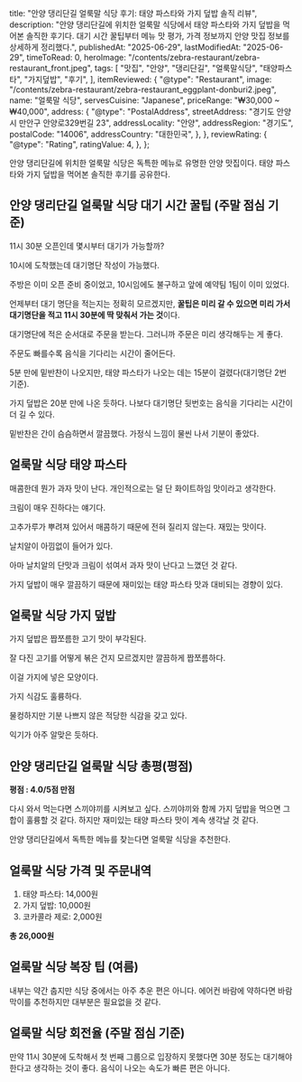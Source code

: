
  title: "안양 댕리단길 얼룩말 식당 후기: 태양 파스타와 가지 덮밥 솔직 리뷰",
  description:
    "안양 댕리단길에 위치한 얼룩말 식당에서 태양 파스타와 가지 덮밥을 먹어본 솔직한 후기다. 대기 시간 꿀팁부터 메뉴 맛 평가, 가격 정보까지 안양 맛집 정보를 상세하게 정리했다.",
  publishedAt: "2025-06-29",
  lastModifiedAt: "2025-06-29",
  timeToRead: 0,
  heroImage: "/contents/zebra-restaurant/zebra-restaurant_front.jpeg",
  tags: [
    "맛집",
    "안양",
    "댕리단길",
    "얼룩말식당",
    "태양파스타",
    "가지덮밥",
    "후기",
  ],
  itemReviewed: {
    "@type": "Restaurant",
    image: "/contents/zebra-restaurant/zebra-restaurant_eggplant-donburi2.jpeg",
    name: "얼룩말 식당",
    servesCuisine: "Japanese",
    priceRange: "₩30,000 ~ ₩40,000",
    address: {
      "@type": "PostalAddress",
      streetAddress: "경기도 안양시 만안구 안양로329번길 23",
      addressLocality: "안양",
      addressRegion: "경기도",
      postalCode: "14006",
      addressCountry: "대한민국",
    },
  },
  reviewRating: {
    "@type": "Rating",
    ratingValue: 4,
  },
};

안양 댕리단길에 위치한 얼룩말 식당은 독특한 메뉴로 유명한 안양 맛집이다. 태양 파스타와 가지 덮밥을 먹어본 솔직한 후기를 공유한다.

## 안양 댕리단길 얼룩말 식당 대기 시간 꿀팁 (주말 점심 기준)

11시 30분 오픈인데 몇시부터 대기가 가능할까?

10시에 도착했는데 대기명단 작성이 가능했다.

<ImageWithCaption
  src="/contents/zebra-restaurant/zebra-restaurant_front.jpeg"
  alt="안양 댕리단길 얼룩말 식당 앞"
  caption="안양 댕리단길 얼룩말 식당 앞 + 이쁜 혼다 커브 오토바이"
  width={2612}
  height={3482}
/>

주방은 이미 오픈 준비 중이었고, 10시임에도 불구하고 앞에 예약팀 1팀이 이미 있었다.

언제부터 대기 명단을 적는지는 정확히 모르겠지만, **꿀팁은 미리 갈 수 있으면 미리 가서 대기명단을 적고 11시 30분에 딱 맞춰서 가는 것**이다.

대기명단에 적은 순서대로 주문을 받는다. 그러니까 주문은 미리 생각해두는 게 좋다.

주문도 빠를수록 음식을 기다리는 시간이 줄어든다.

5분 만에 밑반찬이 나오지만, 태양 파스타가 나오는 데는 15분이 걸렸다(대기명단 2번 기준).

가지 덮밥은 20분 만에 나온 듯하다. 나보다 대기명단 뒷번호는 음식을 기다리는 시간이 더 길 수 있다.

밑반찬은 간이 슴슴하면서 깔끔했다. 가정식 느낌이 물씬 나서 기분이 좋았다.

## 얼룩말 식당 태양 파스타

매콤한데 뭔가 과자 맛이 난다. 개인적으로는 덜 단 화이트하임 맛이라고 생각한다.

크림이 매우 진하다는 얘기다.

<ImageWithCaption
  src="/contents/zebra-restaurant/zebra-restaurant_solar-pasta1.jpeg"
  alt="얼룩말 식당 태양 파스타"
  caption="얼룩말 식당 태양 파스타"
  width={1536}
  height={2048}
/>

고추가루가 뿌려져 있어서 매콤하기 때문에 전혀 질리지 않는다. 재밌는 맛이다.

날치알이 아낌없이 들어가 있다.

아마 날치알의 단맛과 크림이 섞여서 과자 맛이 난다고 느꼈던 것 같다.

<ImageWithCaption
  src="/contents/zebra-restaurant/zebra-restaurant_solar-pasta2.jpeg"
  alt="얼룩말 식당 태양 파스타 날치알 왕창"
  caption="얼룩말 식당 태양 파스타에는 날치알이 왕창 들어가 있다"
  width={1536}
  height={2048}
/>

가지 덮밥이 매우 깔끔하기 때문에 재미있는 태양 파스타 맛과 대비되는 경향이 있다.

## 얼룩말 식당 가지 덮밥

가지 덮밥은 짭쪼름한 고기 맛이 부각된다.

<ImageWithCaption
  src="/contents/zebra-restaurant/zebra-restaurant_eggplant-donburi1.jpeg"
  alt="얼룩말 식당 가지 덮밥"
  caption="얼룩말 식당 가지 덮밥"
  width={1536}
  height={2048}
/>

잘 다진 고기를 어떻게 볶은 건지 모르겠지만 깔끔하게 짭쪼름하다.

이걸 가지에 넣은 모양이다.

<ImageWithCaption
  src="/contents/zebra-restaurant/zebra-restaurant_eggplant-donburi2.jpeg"
  alt="얼룩말 식당 가지 덮밥 가지"
  caption="얼룩말 식당 가지 덮밥 가지"
  width={1536}
  height={2048}
/>

가지 식감도 훌륭하다.

물컹하지만 기분 나쁘지 않은 적당한 식감을 갖고 있다.

익기가 아주 알맞은 듯하다.

## 안양 댕리단길 얼룩말 식당 총평(평점)

**평점 : 4.0/5점 만점**

다시 와서 먹는다면 스끼야끼를 시켜보고 싶다. 스끼야끼와 함께 가지 덮밥을 먹으면 그 합이 훌륭할 것 같다. 하지만 재미있는 태양 파스타 맛이 계속 생각날 것 같다.

안양 댕리단길에서 독특한 메뉴를 찾는다면 얼룩말 식당을 추천한다.

## 얼룩말 식당 가격 및 주문내역

1. 태양 파스타: 14,000원
2. 가지 덮밥: 10,000원
3. 코카콜라 제로: 2,000원

**총 26,000원**

## 얼룩말 식당 복장 팁 (여름)

내부는 약간 춥지만 식당 중에서는 아주 추운 편은 아니다. 에어컨 바람에 약하다면 바람막이를 추천하지만 대부분은 필요없을 것 같다.

## 얼룩말 식당 회전율 (주말 점심 기준)

만약 11시 30분에 도착해서 첫 번째 그룹으로 입장하지 못했다면 30분 정도는 대기해야 한다고 생각하는 것이 좋다. 음식이 나오는 속도가 빠른 편은 아니다.
